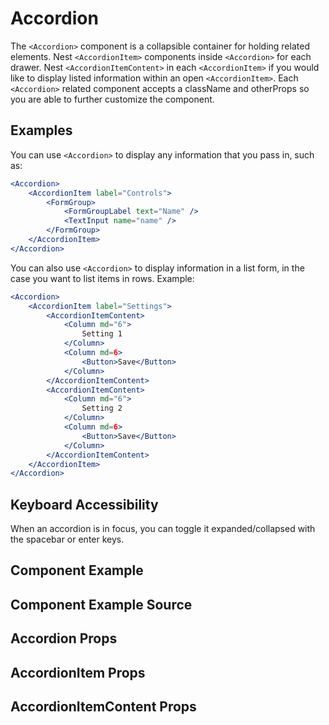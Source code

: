 

# Accordion

The `<Accordion>` component is a collapsible container for holding related elements. Nest `<AccordionItem>` components inside `<Accordion>` for each drawer. Nest `<AccordionItemContent>` in each `<AccordionItem>` if you would like to display listed information within an open `<AccordionItem>`. Each `<Accordion>` related component accepts a className and otherProps so you are able to further customize the component.

## Examples

You can use `<Accordion>` to display any information that you pass in, such as:

```jsx
<Accordion>
    <AccordionItem label="Controls">
        <FormGroup>
            <FormGroupLabel text="Name" />
            <TextInput name="name" />
        </FormGroup>
    </AccordionItem>
</Accordion>
```

You can also use `<Accordion>` to display information in a list form, in the case you want to list items in rows. Example:

```jsx
<Accordion>
    <AccordionItem label="Settings">
        <AccordionItemContent>
            <Column md="6">
                Setting 1
            </Column>
            <Column md=6>
                <Button>Save</Button>
            </Column>
        </AccordionItemContent>
        <AccordionItemContent>
            <Column md="6">
                Setting 2
            </Column>
            <Column md=6>
                <Button>Save</Button>
            </Column>
        </AccordionItemContent>
    </AccordionItem>
</Accordion>
```

## Keyboard Accessibility

When an accordion is in focus, you can toggle it expanded/collapsed with the spacebar or enter keys.

## Component Example

<Canvas of={AccordionStories.Default} />

## Component Example Source

<Source of={AccordionStories.Default} />

## Accordion Props

<ArgsTable of={Accordion} />

## AccordionItem Props

<ArgsTable of={AccordionItem} />

## AccordionItemContent Props

<ArgsTable of={AccordionItemContent} />
